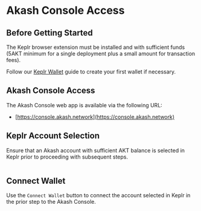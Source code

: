 # Akash Console Access

## Before Getting Started

The Keplr browser extension must be installed and with sufficient funds (5AKT minimum for a single deployment plus a small amount for transaction fees).

Follow our [Keplr Wallet](../../../tokens-and-wallets/keplr.md) guide to create your first wallet if necessary.

## &#x20;Akash Console Access

The Akash Console web app is available via the following URL:

* [https://console.akash.network](https://console.akash.network)

## Keplr Account Selection

Ensure that an Akash account with sufficient AKT balance is selected in Keplr prior to proceeding with subsequent steps.

<figure><img src="../../../.gitbook/assets/akashConsoleKeplr.png" alt=""><figcaption></figcaption></figure>

## Connect Wallet

Use the `Connect Wallet` button to connect the account selected in Keplr in the prior step to the Akash Console.

<figure><img src="../../../.gitbook/assets/akashConsoleConnectWallet.png" alt=""><figcaption></figcaption></figure>
